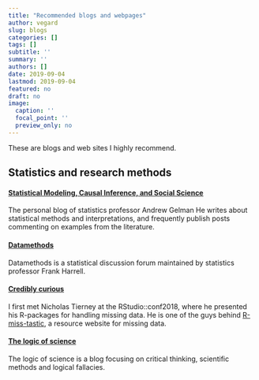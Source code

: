 ```yaml
---
title: "Recommended blogs and webpages"
author: vegard
slug: blogs
categories: []
tags: []
subtitle: ''
summary: ''
authors: []
date: 2019-09-04
lastmod: 2019-09-04
featured: no
draft: no
image:
  caption: ''
  focal_point: ''
  preview_only: no
---
```

These are blogs and web sites I highly recommend.

## Statistics and research methods

#### [Statistical Modeling, Causal Inference, and Social Science](https://statmodeling.stat.columbia.edu/)
The personal blog of statistics professor Andrew Gelman He writes about statistical methods and interpretations, and frequently publish posts commenting on examples from the literature. 

#### [Datamethods](https://discourse.datamethods.org/)
Datamethods is a statistical discussion forum maintained by statistics professor Frank Harrell.

#### [Credibly curious](https://www.njtierney.com/)
I first met Nicholas Tierney at the RStudio::conf2018, where he presented his R-packages for handling missing data. He is one of the guys behind [R-miss-tastic](https://rmisstastic.netlify.com/), a resource website for missing data.

#### [The logic of science](https://www.thelogicofscience.com)
The logic of science is a blog focusing on critical thinking, scientific methods and logical fallacies. 
